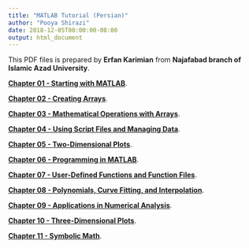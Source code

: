 ```yaml
---
title: "MATLAB Tutorial (Persian)"
author: "Pooya Shirazi"
date: 2018-12-05T00:00:00-08:00
output: html_document
---
```


This PDF files is prepared by **Erfan Karimian** from **Najafabad branch of Islamic Azad University**.

[**Chapter 01 - Starting with MATLAB**](file/Chapter 01.pdf).

[**Chapter 02 - Creating Arrays**](file/Chapter 02.pdf).

[**Chapter 03 - Mathematical Operations with Arrays**](file/Chapter 03.pdf).

[**Chapter 04 - Using Script Files and Managing Data**](file/Chapter 04.pdf).

[**Chapter 05 - Two-Dimensional Plots**](file/Chapter 05.pdf).

[**Chapter 06 - Programming in MATLAB**](file/Chapter 06.pdf).

[**Chapter 07 - User-Defined Functions and Function Files**](file/Chapter 07.pdf).

[**Chapter 08 - Polynomials, Curve Fitting, and Interpolation**](file/Chapter 08.pdf).

[**Chapter 09 - Applications in Numerical Analysis**](file/Chapter 09.pdf).

[**Chapter 10 - Three-Dimensional Plots**](file/Chapter 10.pdf).

[**Chapter 11 - Symbolic Math**](file/Chapter 11.pdf).
